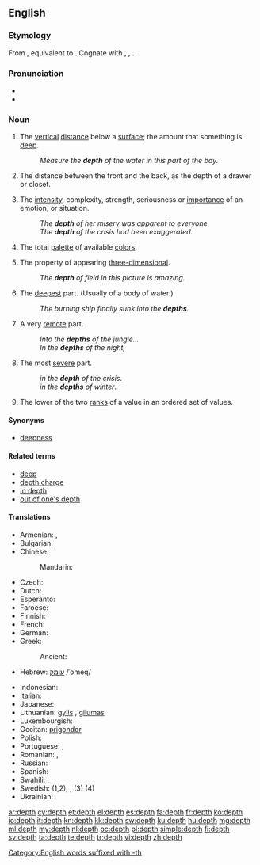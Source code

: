 ==English==

===Etymology===
From {{etyl|enm|en}} {{term|depth|lang=enm}}, equivalent to {{suffix|deep|th}}. Cognate with {{etyl|fy|-}} {{term|djipte||depth|lang=fy}}, {{etyl|nl|-}} {{term|diepte||depth|lang=nl}}, {{etyl|is|-}} {{term|dýpt||depth|lang=is}}.

===Pronunciation===
* {{audio|en-us-depth.ogg|Audio (US)}}
* {{rhymes|ɛpθ}}

===Noun===
{{en-noun}}

# The [[vertical]] [[distance]] below a [[surface]]; the amount that something is [[deep]].
#: ''Measure the '''depth''' of the water in this part of the bay.''
# The distance between the front and the back, as the depth of a drawer or closet.
# {{figuratively}} The [[intensity]], complexity, strength, seriousness or [[importance]] of an emotion, or situation.
#: ''The '''depth''' of her misery was apparent to everyone.''
#: ''The '''depth''' of the crisis had been exaggerated.''
# {{computing|colors}} The total [[palette]] of available [[color]]s.
# {{arts|photography}} The property of appearing [[three-dimensional]].
#: ''The '''depth''' of field in this picture is amazing.''
# {{literary|usually plural}} The [[deepest]] part. (Usually of a body of water.)
#: ''The burning ship finally sunk into the '''depths'''.''
# {{literary|usually plural}} A very [[remote]] part.
#: ''Into the '''depths''' of the jungle...''
#: ''In the '''depths''' of the night,''
# The most [[severe]] part.
#: ''in the '''depth''' of the crisis''.
#: ''in the '''depths''' of winter''.
# {{statistics}} The lower of the two [[rank]]s of a value in an ordered set of values.
{{examples-right|width=40%|sense=statistics|examples=<TABLE ALIGN=RIGHT border="1" cellpadding="5" cellspacing="0">
<TR><TD></TD><TD COLSPAN="9">Ordered Batch of 9 Values</TD></TR>
<TR ALIGN=RIGHT><TD>Value</TD><TD>15</TD><TD>32</TD><TD>45</TD><TD>48</TD><TD>49</TD><TD>56</TD><TD>69</TD><TD>77</TD><TD>97</TD></TR>
<TR ALIGN=RIGHT><TD>'''Depth'''</TD><TD>1</TD><TD>2</TD><TD>3</TD><TD>4</TD><TD>5</TD><TD>4</TD><TD>3</TD><TD>2</TD><TD>1</TD></TR></TABLE>}}

====Synonyms====
* [[deepness]]

====Related terms====
* [[deep]]
* [[depth charge]]
* [[in depth]]
* [[out of one's depth]]

====Translations====
{{trans-top|vertical distance below a surface}}
* Armenian: {{t|hy|խորություն|tr=xorut’yun}},  {{t-|hy|խորք|tr=xork’}}
* Bulgarian: {{t+|bg|дълбочина|f}}
* Chinese:
*: Mandarin: {{t|zh|深度|tr=shēndù|sc=Hani}}
* Czech: {{t-|cs|hloubka|f}}
* Dutch: {{t+|nl|diepte|f}}
* Esperanto: {{t|eo|profundo}}
* Faroese: {{t|fo|dýpi|n}}
* Finnish: {{t+|fi|syvyys}}
* French: {{t+|fr|profondeur|f}}
* German: {{t+|de|Tiefe|f}}
* Greek: {{t+|el|βάθος|n|tr=vathos}}
*: Ancient: {{tø|grc|βυθὀς|sc=polytonic}}
* Hebrew: [[עומק]] /ʿomeq/ {{m}}
{{trans-mid}}
* Indonesian: {{t-|id|dalam|alt=kedalaman|xs=Indonesian}}
* Italian: {{t+|it|profondità|f}}
* Japanese: {{t|ja|深い|tr=ふかさ, fukasa|alt=深さ|sc=Jpan}}
* Lithuanian: [[gylis]] {{m}}, [[gilumas]] {{m}}
* Luxembourgish: {{t|lb|Déift|f}}
* Occitan: [[prigondor]] {{f}}
* Polish: {{t|pl|głębokość|f}}
* Portuguese: {{t+|pt|profundidade|f}}, {{t|pt|fundura|f}}
* Romanian: {{t|ro|adâncime}}, {{t|ro|profunzime}}
* Russian: {{t|ru|глубина|f|tr=glubiná|sc=Cyrl}}
* Spanish: {{t+|es|profundidad|f}}
* Swahili: {{t+|sw|kina|xs=Swahili}},  {{t+|sw|kiini|xs=Swahili}}
* Swedish: {{t+|sv|djup|n}} (1,2),  {{t|sv|vidd|c}}, (3) {{t|sv|färgdjup}} (4)
* Ukrainian: {{t|uk|глибина|f|tr=hlybyná|sc=Cyrl}}
{{trans-bottom}}

[[Category:English words suffixed with -th]]

[[ar:depth]]
[[cy:depth]]
[[et:depth]]
[[el:depth]]
[[es:depth]]
[[fa:depth]]
[[fr:depth]]
[[ko:depth]]
[[io:depth]]
[[it:depth]]
[[kn:depth]]
[[kk:depth]]
[[sw:depth]]
[[ku:depth]]
[[hu:depth]]
[[mg:depth]]
[[ml:depth]]
[[my:depth]]
[[nl:depth]]
[[oc:depth]]
[[pl:depth]]
[[simple:depth]]
[[fi:depth]]
[[sv:depth]]
[[ta:depth]]
[[te:depth]]
[[tr:depth]]
[[vi:depth]]
[[zh:depth]]